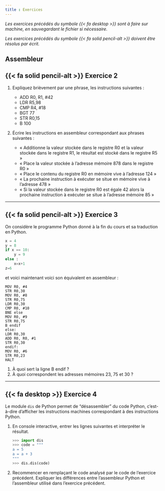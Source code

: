 ---
title : Exercices
---

_Les exercices précédés du symbole {{< fa desktop >}} sont à faire sur machine, en sauvegardant le fichier si nécessaire._

_Les exercices précédés du symbole {{< fa solid pencil-alt >}} doivent être résolus par écrit._

## Assembleur

## {{< fa solid pencil-alt >}} Exercice 2

1. Expliquez brièvement par une phrase, les instructions suivantes :

    * ADD R0, R1, #42
    * LDR R5,98
    * CMP R4, #18
    * BGT 77
    * STR R0,15
    * B 100

2. Écrire les instructions en assembleur correspondant aux phrases suivantes : 

    * « Additionne la valeur stockée dans le registre R0 et la valeur stockée dans le registre R1, le résultat est stocké dans le registre R5 »
    * « Place la valeur stockée à l'adresse mémoire 878 dans le registre R0 »
    * « Place le contenu du registre R0 en mémoire vive à l'adresse 124 »
    * « La prochaine instruction à exécuter se situe en mémoire vive à l'adresse 478 »
    * « Si la valeur stockée dans le registre R0 est égale 42 alors la prochaine instruction à exécuter se situe à l'adresse mémoire 85 »

-----------------------------

## {{< fa solid pencil-alt >}} Exercice 3

On considère le programme Python donné à la fin du cours et sa traduction en Python.


```python
x = 4
y = 8
if x == 10:
	y = 9
else :
	x=x+1
z=6
```

et voici maintenant voici son équivalent en assembleur :

```{.gnuassembler filename="Assembleur"}
MOV R0, #4
STR R0,30
MOV R0, #8
STR R0,75
LDR R0,30
CMP R0, #10
BNE else
MOV R0, #9
STR R0,75
B endif
else:
LDR R0,30
ADD R0, R0, #1
STR R0,30
endif:
MOV R0, #6
STR R0,23
HALT
```

1. À quoi sert la ligne B endif  ?
2. À quoi correspondent les adresses mémoires 23, 75 et 30 ?

-----------------------------------------------------

## {{< fa desktop >}} Exercice 4

Le module `dis` de Python permet de "désassembler" du code Python, c'est-à-dire d'afficher les instructions machines correspondant à des instructions Python.

1. En console interactive, entrer les lignes suivantes et interpréter le résultat.

    ````python
    >>> import dis
    >>> code = """
    a = 5
    a = a + 3
    """
    >>> dis.dis(code)
    ````

2. Recommencer en remplaçant le code analysé par le code de l'exercice précédent. Expliquer les différences entre l'assembleur Python et l'assembleur utilisé dans l'exercice précédent.

